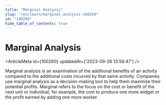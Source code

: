 ```yaml
---
title: "Marginal Analysis"
slug: "/en/learn/marginal-analysis-100260"
id: "100260"
hide_table_of_contents: true
---
```



# Marginal Analysis

<ArticleMeta id={100260} updatedAt={'2023-09-26 13:58:47'} />
<div className='border-solid border-b border-t-0 my-4 border-[var(--ifm-color-gray-300)]' />

Marginal analysis is an examination of the additional benefits of an activity compared to the additional costs incurred by that same activity. Companies use marginal analysis as a decision-making tool to help them maximize their potential profits. Marginal refers to the focus on the cost or benefit of the next unit or individual, for example, the cost to produce one more widget or the profit earned by adding one more worker.
